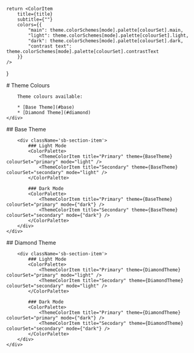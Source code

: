 

    return <ColorItem
        title={title}
        subtitle={""}
        colors={{
            "main": theme.colorSchemes[mode].palette[colourSet].main,
            "light": theme.colorSchemes[mode].palette[colourSet].light,
            "dark": theme.colorSchemes[mode].palette[colourSet].dark,
            "contrast text": theme.colorSchemes[mode].palette[colourSet].contrastText
        }}
    />
}

<Meta title="Theme/Colours" />

<div className="sb-container">
    <div className='sb-section-title'>
        # Theme Colours

        Theme colours available:

        * [Base Theme](#base)
        * [Diamond Theme](#diamond)
    </div>
</div>

<div className="sb-container">
    <div id="base" className='sb-section'>
        ## Base Theme

        <div className='sb-section-item'>
            ### Light Mode
            <ColorPalette>
                <ThemeColorItem title="Primary" theme={BaseTheme} colourSet="primary" mode="light" />
                <ThemeColorItem title="Secondary" theme={BaseTheme} colourSet="secondary" mode="light" />
            </ColorPalette>

            ### Dark Mode
            <ColorPalette>
                <ThemeColorItem title="Primary" theme={BaseTheme} colourSet="primary" mode={"dark"} />
                <ThemeColorItem title="Secondary" theme={BaseTheme} colourSet="secondary" mode={"dark"} />
            </ColorPalette>
        </div>
    </div>
</div>


<div className="sb-container">
    <div id="diamond" className='sb-section'>
        ## Diamond Theme

        <div className='sb-section-item'>
            ### Light Mode
            <ColorPalette>
                <ThemeColorItem title="Primary" theme={DiamondTheme} colourSet="primary" mode="light" />
                <ThemeColorItem title="Secodary" theme={DiamondTheme} colourSet="secondary" mode="light" />
            </ColorPalette>

            ### Dark Mode
            <ColorPalette>
                <ThemeColorItem title="Primary" theme={DiamondTheme} colourSet="primary" mode={"dark"} />
                <ThemeColorItem title="Secodary" theme={DiamondTheme} colourSet="secondary" mode={"dark"} />
            </ColorPalette>
        </div>
    </div>
</div>
